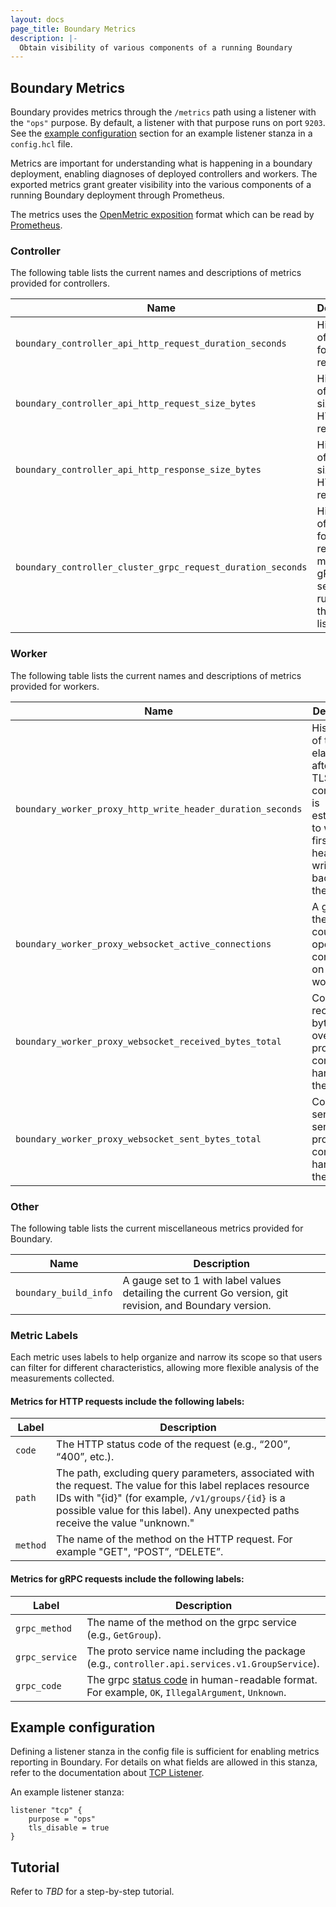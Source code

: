 ```yaml
---
layout: docs
page_title: Boundary Metrics
description: |-
  Obtain visibility of various components of a running Boundary
---
```


## Boundary Metrics

Boundary provides metrics through the `/metrics` path using a listener with the
`"ops"` purpose. By default, a listener with that purpose runs on port `9203`.
See the [example configuration](#example-configuration) section for an example
listener stanza in a `config.hcl` file.

Metrics are important for understanding what is happening in a boundary
deployment, enabling diagnoses of deployed controllers and workers. The exported
metrics grant greater visibility into the various components of a running
Boundary deployment through Prometheus.

The metrics uses the [OpenMetric
exposition](https://prometheus.io/docs/instrumenting/exposition_formats/#openmetrics-text-format)
format which can be read by
[Prometheus](https://prometheus.io/docs/introduction/overview/). 

### Controller

The following table lists the current names and descriptions of metrics provided
for controllers.

| Name                                                          | Description                                   |
|---------------------------------------------------------------|-----------------------------------------------|
| `boundary_controller_api_http_request_duration_seconds`       | Historgram of latencies for HTTP requests.     |  
| `boundary_controller_api_http_request_size_bytes`             | Histogram of request sizes for HTTP requests.  |
| `boundary_controller_api_http_response_size_bytes`            | Histogram of response sizes for HTTP requests. |
| `boundary_controller_cluster_grpc_request_duration_seconds`   | Histogram of latencies for requests made to the gRPC service running on the cluster listener. |

### Worker

The following table lists the current names and descriptions of metrics provided
for workers.

| Name                                                          | Description                                   |
|---------------------------------------------------------------|-----------------------------------------------|
| `boundary_worker_proxy_http_write_header_duration_seconds`    | Histogram of time elapsed after the TLS connection is established to when the first http header is written back from the server. |
| `boundary_worker_proxy_websocket_active_connections`          | A gauge of the current count of open proxy connections on the worker. |
| `boundary_worker_proxy_websocket_received_bytes_total`        | Count of received bytes sent over all proxy connections handled by the worker. |
| `boundary_worker_proxy_websocket_sent_bytes_total`            | Count of sent bytes  sent over all proxy connections handled by the worker. |

### Other

The following table lists the current miscellaneous metrics provided for Boundary.

| Name                                                          | Description                                   |
|---------------------------------------------------------------|-----------------------------------------------|
| `boundary_build_info`    | A gauge set to 1 with label values detailing the current Go version, git revision, and Boundary version. |

### Metric Labels

Each metric uses labels to help organize and narrow its scope so that users can
filter for different characteristics, allowing more flexible analysis of the
measurements collected.

#### Metrics for HTTP requests include the following labels:

| Label        | Description                                                    |
|--------------|----------------------------------------------------------------|
| `code`       | The HTTP status code of the request (e.g., “200”, “400”, etc.). |
| `path`       | The path, excluding query parameters, associated with the request. The value for this label replaces resource IDs with "{id}" (for example, `/v1/groups/{id}` is a possible value for this label). Any unexpected paths receive the value "unknown." |
| `method`     | The name of the method on the HTTP request.  For example "GET", “POST”, “DELETE”. |


#### Metrics for gRPC requests include the following labels: 

| Label           | Description                                                     |
|-----------------|-----------------------------------------------------------------|
| `grpc_method`   | The name of the method on the grpc service (e.g., `GetGroup`).  |
| `grpc_service`  | The proto service name including the package (e.g., `controller.api.services.v1.GroupService`). |
| `grpc_code`     | The grpc [status code](https://github.com/grpc/grpc-go/blob/master/codes/codes.go) in human-readable format. For example, `OK`, `IllegalArgument`, `Unknown`. |


## Example configuration 

Defining a listener stanza in the config file is sufficient for enabling metrics
reporting in Boundary. For details on what fields are allowed in this stanza,
refer to the documentation about [TCP
Listener](/docs/configuration/listener/tcp).

An example listener stanza:

```hcl
listener "tcp" {
	purpose = "ops"
	tls_disable = true
}
```

## Tutorial

Refer to _TBD_ for a step-by-step tutorial.
